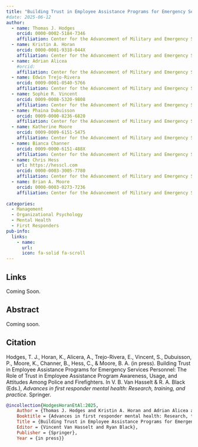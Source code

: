 ```yaml
---
title: "Building Trust in Employee Assistance Programs for Emergency Services Personnel: The Role of Trust in Employee Assistance Program Awareness, Usage, and Attitudes Among Police and Firefighters"
#date: 2025-06-12
author:
  - name: Thomas J. Hodges
    orcid: 0000-0002-5184-7346
    affiliation: Center for the Advancement of Military and Emergency Services (AMES) Research, Kennesaw State University
  - name: Kristin A. Horan
    orcid: 0000-0001-9318-044X
    affiliation: Center for the Advancement of Military and Emergency Services (AMES) Research, Kennesaw State University
  - name: Adrian Alicea
    #orcid:
    affiliation: Center for the Advancement of Military and Emergency Services (AMES) Research, Kennesaw State University
  - name: Edwin Trejo-Rivera
    orcid: 0009-0001-0540-5766
    affiliation: Center for the Advancement of Military and Emergency Services (AMES) Research, Kennesaw State University
  - name: Sophie R. Vincent
    orcid: 0009-0008-5320-9808
    affiliation: Center for the Advancement of Military and Emergency Services (AMES) Research, Kennesaw State University
  - name: Phaina Dubuisson
    orcid: 0009-0000-8236-6820
    affiliation: Center for the Advancement of Military and Emergency Services (AMES) Research, Kennesaw State University
  - name: Katherine Moore
    orcid: 0009-0009-6151-5475
    affiliation: Center for the Advancement of Military and Emergency Services (AMES) Research, Kennesaw State University
  - name: Bianca Channer
    orcid: 0009-0000-6151-488X
    affiliation: Center for the Advancement of Military and Emergency Services (AMES) Research, Kennesaw State University
  - name: Chris Hess
    url: https://hesscl.com
    orcid: 0000-0003-3005-7780
    affiliation: Center for the Advancement of Military and Emergency Services (AMES) Research, Kennesaw State University
  - name: Brian A. Moore
    orcid: 0000-0003-0273-7236
    affiliation: Center for the Advancement of Military and Emergency Services (AMES) Research, Kennesaw State University
    
categories:
  - Management
  - Organizational Psychology
  - Mental Health
  - First Responders
pub-info:
  links:
    - name: 
      url: 
      icon: fa-solid fa-scroll
---
```


## Links

Coming Soon.

## Abstract

Coming soon.

## Citation

Hodges, T. J., Horan, K., Alicera, A., Trejo-Rivera, E., Vincent, S., Dubuisson, P., Moore, K., Channer, B., Hess, C., & Moore, B. A. (in press). Building Trust in Employee Assistance Programs for Emergency Services Personnel: The Role of Trust in Employee Assistance Program Awareness, Usage, and Attitudes Among Police and Firefighters. In V. B. Van Hasselt & R. A. Black (Eds.), *Advances in first responder mental health: Research, training, and practice*. Springer.

``` bibtex
@incollection{HodgesHoranEtAl:2025,
    Author = {Thomas J. Hodges and Kristin A. Horan and Adrian Alicea and Edwin Trejo-Rivera and Sophie R. Vincent and Phaina Dubuisson and Katherine Moore and Bianca Channer and Chris Hess and Brian A. Moore},
    Booktitle = {Advances in first responder mental health: Research, training, and practice},
    Title = {Building Trust in Employee Assistance Programs for Emergency Services Personnel: The Role of Trust in Employee Assistance Program Awareness, Usage, and Attitudes Among Police and Firefighters},
    Editor = {Vincent Van Hasselt and Ryan Black},
    Publisher = {Springer},
    Year = {in press}}
```
